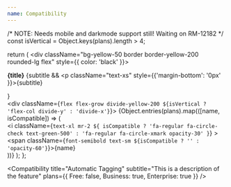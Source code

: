 ```yaml
---
name: Compatibility
---
```

  /* NOTE: Needs mobile and darkmode support still! Waiting on RM-12182 */
  const isVertical = Object.keys(plans).length > 4;

  return (
    <div className="bg-yellow-50 border border-yellow-200 rounded-lg flex" style={{ color: 'black' }}>
      <div className="bg-yellow-100 py-3 px-4 border-0 border-r-1 border-yellow-200 rounded-l-lg max-w-xs flex-shrink-0">
        <strong className="font-bold text-md">{title}</strong>
        {subtitle && <p className="text-xs" style={{'margin-bottom': '0px' }}>{subtitle}</p>}
      </div>
      <div className={`flex flex-grow divide-yellow-200 ${isVertical ? 'flex-col divide-y' : 'divide-x'}`}>
        {Object.entries(plans).map(([name, isCompatible]) => (
          <div key={name} className="flex items-center py-3 px-4 w-full">
            <i
              className={`text-xl mr-2 ${
                isCompatible ? 'fa-regular fa-circle-check text-green-500' : 'fa-regular fa-circle-xmark opacity-30'
              }`}
            ></i>
            <span className={`font-semibold text-sm ${isCompatible ? '' : 'opacity-60'}`}>{name}</span>
          </div>
        ))}
      </div>
    </div>
  );
};

<Compatibility title="Automatic Tagging" subtitle="This is a description of the feature" plans={{ Free: false, Business: true, Enterprise: true }} />